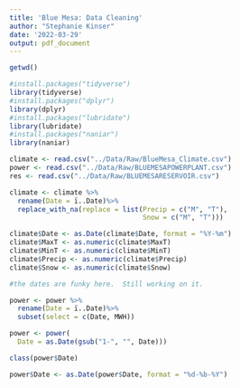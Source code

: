 ```yaml
---
title: 'Blue Mesa: Data Cleaning'
author: "Stephanie Kinser"
date: '2022-03-29'
output: pdf_document
---
```


```r
getwd()

#install.packages("tidyverse")
library(tidyverse)
#install.packages("dplyr")
library(dplyr)
#install.packages("lubridate")
library(lubridate)
#install.packages("naniar")
library(naniar)


```

```r

climate <- read.csv("../Data/Raw/BlueMesa_Climate.csv")
power <- read.csv("../Data/Raw/BLUEMESAPOWERPLANT.csv")
res <- read.csv("../Data/Raw/BLUEMESARESERVOIR.csv")

```

```r

climate <- climate %>%
  rename(Date = ï..Date)%>%
  replace_with_na(replace = list(Precip = c("M", "T"),
                                 Snow = c("M", "T")))

climate$Date <- as.Date(climate$Date, format = "%Y-%m")
climate$MaxT <- as.numeric(climate$MaxT)
climate$MinT <- as.numeric(climate$MinT)
climate$Precip <- as.numeric(climate$Precip)
climate$Snow <- as.numeric(climate$Snow)

```

```r

#the dates are funky here.  Still working on it.

power <- power %>%
  rename(Date = ï..Date)%>%
  subset(select = c(Date, MWH))

power <- power(
  Date = as.Date(gsub("1-", "", Date)))

class(power$Date)

power$Date <- as.Date(power$Date, format = "%d-%b-%Y")


```

